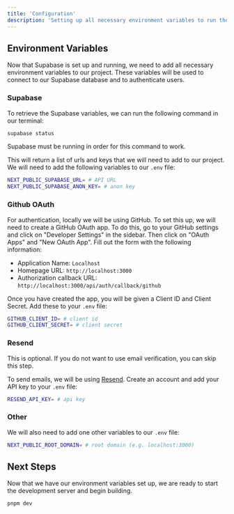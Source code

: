 ```yaml
---
title: 'Configuration'
description: 'Setting up all necessary environment variables to run the project.'
---
```


## Environment Variables

Now that Supabase is set up and running, we need to add all necessary environment variables to our project. These variables will be used to connect to our Supabase database and to authenticate users.

### Supabase

To retrieve the Supabase variables, we can run the following command in our terminal:

```bash
supabase status
```

<Note>Supabase must be running in order for this command to work.</Note>

This will return a list of urls and keys that we will need to add to our project. We will need to add the following variables to our `.env` file:

```bash
NEXT_PUBLIC_SUPABASE_URL= # API URL
NEXT_PUBLIC_SUPABASE_ANON_KEY= # anon key
```

### Github OAuth

For authentication, locally we will be using GitHub. To set this up, we will need to create a GitHub OAuth app. To do this, go to your GitHub settings and click on "Developer Settings" in the sidebar. Then click on "OAuth Apps" and "New OAuth App". Fill out the form with the following information:

- Application Name: `Localhost`
- Homepage URL: `http://localhost:3000`
- Authorization callback URL: `http://localhost:3000/api/auth/callback/github`

Once you have created the app, you will be given a Client ID and Client Secret. Add these to your `.env` file:

```bash
GITHUB_CLIENT_ID= # client id
GITHUB_CLIENT_SECRET= # client secret
```

### Resend

<Info>This is optional. If you do not want to use email verification, you can skip this step.</Info>

To send emails, we will be using [Resend](https://resend.com/). Create an account and add your API key to your `.env` file:

```bash
RESEND_API_KEY= # api key
```

### Other

We will also need to add one other variables to our `.env` file:

```bash
NEXT_PUBLIC_ROOT_DOMAIN= # root domain (e.g. localhost:3000)
```

## Next Steps

Now that we have our environment variables set up, we are ready to start the development server and begin building.

```bash
pnpm dev
```